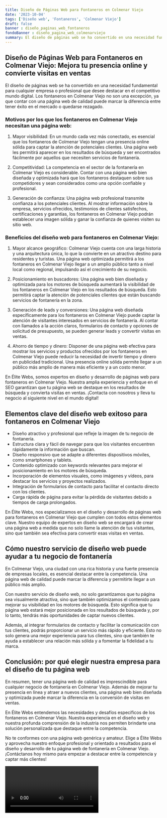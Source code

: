 ```yaml
---
title: Diseño de Páginas Web para Fontaneros en Colmenar Viejo
date: '2023-10-04'
tags: ['Diseño web', 'Fontaneros', 'Colmenar Viejo']
draft: false
banner : diseño_paginas_web_fontaneros
fondoBanner : diseño_pagina_web_colmenarviejo
summary: El diseño de páginas web se ha convertido en una necesidad fundamental para cualquier empresa o profesional que desee destacar en el competitivo mundo digital. Los fontaneros en Colmenar Viejo no son una excepción, ya que contar con una página web de calidad puede marcar la diferencia entre tener éxito en el mercado o quedarse rezagado.
---
```


## Diseño de Páginas Web para Fontaneros en Colmenar Viejo: Mejora tu presencia online y convierte visitas en ventas

El diseño de páginas web se ha convertido en una necesidad fundamental para cualquier empresa o profesional que desee destacar en el competitivo mundo digital. Los fontaneros en Colmenar Viejo no son una excepción, ya que contar con una página web de calidad puede marcar la diferencia entre tener éxito en el mercado o quedarse rezagado.

### Motivos por los que los fontaneros en Colmenar Viejo necesitan una página web:

1. Mayor visibilidad: En un mundo cada vez más conectado, es esencial que los fontaneros de Colmenar Viejo tengan una presencia online sólida para captar la atención de potenciales clientes. Una página web les permitirá aparecer en los resultados de búsqueda y ser encontrados fácilmente por aquellos que necesiten servicios de fontanería.

2. Competitividad: La competencia en el sector de la fontanería en Colmenar Viejo es considerable. Contar con una página web bien diseñada y optimizada hará que los fontaneros destaquen sobre sus competidores y sean considerados como una opción confiable y profesional.

3. Generación de confianza: Una página web profesional transmite confianza a los potenciales clientes. Al mostrar información sobre la empresa, servicios ofrecidos, testimonios de clientes satisfechos, certificaciones y garantías, los fontaneros en Colmenar Viejo podrán establecer una imagen sólida y ganar la confianza de quienes visiten su sitio web.

### Beneficios del diseño web para fontaneros en Colmenar Viejo:

1. Mayor alcance geográfico: Colmenar Viejo cuenta con una larga historia y una arquitectura única, lo que la convierte en un atractivo destino para residentes y turistas. Una página web optimizada permitirá a los fontaneros en Colmenar Viejo llegar a un amplio público tanto a nivel local como regional, impulsando así el crecimiento de su negocio.

2. Posicionamiento en buscadores: Una página web bien diseñada y optimizada para los motores de búsqueda aumentará la visibilidad de los fontaneros en Colmenar Viejo en los resultados de búsqueda. Esto permitirá captar la atención de potenciales clientes que están buscando servicios de fontanería en la zona.

3. Generación de leads y conversiones: Una página web diseñada específicamente para los fontaneros en Colmenar Viejo puede captar la atención de visitantes interesados en servicios de fontanería. Al contar con llamados a la acción claros, formularios de contacto y opciones de solicitud de presupuesto, se pueden generar leads y convertir visitas en ventas.

4. Ahorro de tiempo y dinero: Disponer de una página web efectiva para mostrar los servicios y productos ofrecidos por los fontaneros en Colmenar Viejo puede reducir la necesidad de invertir tiempo y dinero en publicidad tradicional. Una presencia online sólida permite llegar a un público más amplio de manera más eficiente y a un costo menor.

En Élite Webs, somos expertos en diseño y desarrollo de páginas web para fontaneros en Colmenar Viejo. Nuestra amplia experiencia y enfoque en el SEO garantizan que tu página web se destaque en los resultados de búsqueda y convierta visitas en ventas. ¡Contacta con nosotros y lleva tu negocio al siguiente nivel en el mundo digital!

<GifSeo />

<Cta />

## Elementos clave del diseño web exitoso para fontaneros en Colmenar Viejo

- Diseño atractivo y profesional que refleje la imagen de tu negocio de fontanería.
- Estructura clara y fácil de navegar para que los visitantes encuentren rápidamente la información que buscan.
- Diseño responsivo que se adapte a diferentes dispositivos móviles, como smartphones y tablets.
- Contenido optimizado con keywords relevantes para mejorar el posicionamiento en los motores de búsqueda.
- Incorporación de elementos visuales, como imágenes y vídeos, para destacar los servicios y proyectos realizados.
- Integración de formularios de contacto para facilitar el contacto directo con los clientes.
- Carga rápida de página para evitar la pérdida de visitantes debido a tiempos de carga prolongados.

En Élite Webs, nos especializamos en el diseño y desarrollo de páginas web para fontaneros en Colmenar Viejo que cumplen con todos estos elementos clave. Nuestro equipo de expertos en diseño web se encargará de crear una página web a medida que no solo llame la atención de tus visitantes, sino que también sea efectiva para convertir esas visitas en ventas.

## Cómo nuestro servicio de diseño web puede ayudar a tu negocio de fontanería

En Colmenar Viejo, una ciudad con una rica historia y una fuerte presencia de empresas locales, es esencial destacar entre la competencia. Una página web de calidad puede marcar la diferencia y permitirte llegar a un público más amplio.

Con nuestro servicio de diseño web, no solo garantizamos que tu página sea visualmente atractiva, sino que también optimizamos el contenido para mejorar su visibilidad en los motores de búsqueda. Esto significa que tu página web estará mejor posicionada en los resultados de búsqueda y, por lo tanto, tendrás más oportunidades de captar nuevos clientes.

Además, al integrar formularios de contacto y facilitar la comunicación con tus clientes, podrás proporcionar un servicio más rápido y eficiente. Esto no solo genera una mejor experiencia para tus clientes, sino que también te ayuda a establecer una relación más sólida y a fomentar la fidelidad a tu marca.

## Conclusión: por qué elegir nuestra empresa para el diseño de tu página web

En resumen, tener una página web de calidad es imprescindible para cualquier negocio de fontanería en Colmenar Viejo. Además de mejorar tu presencia en línea y atraer a nuevos clientes, una página web bien diseñada y optimizada puede marcar la diferencia en la conversión de visitas en ventas.

En Élite Webs entendemos las necesidades y desafíos específicos de los fontaneros en Colmenar Viejo. Nuestra experiencia en el diseño web y nuestra profunda comprensión de la industria nos permiten brindarte una solución personalizada que destaque entre la competencia.

No te conformes con una página web genérica y amateur. Elige a Élite Webs y aprovecha nuestro enfoque profesional y orientado a resultados para el diseño y desarrollo de tu página web de fontanería en Colmenar Viejo. ¡Contáctanos hoy mismo para empezar a destacar entre la competencia y captar más clientes!

<Video />

<CtaBot job='Fontaneros' city='Colmenar Viejo'/>

<Gmaps query='Colmenar Viejo+españa+maps' />